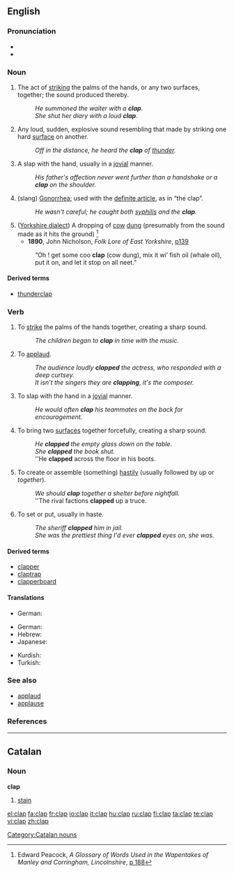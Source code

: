==English==

===Pronunciation===
*{{IPA|/klæp/}}
*{{rhymes|æp}}

===Noun===
{{en-noun}}

#The act of [[strike|striking]] the palms of the hands, or any two surfaces, together; the sound produced thereby.
#:''He summoned the waiter with a '''clap'''''.
#:''She shut her diary with a loud '''clap'''''.
#Any loud, sudden, explosive sound resembling that made by striking one hard [[surface]] on another.
#:''Off in the distance, he heard the '''clap''' of [[thunder]].''
#A slap with the hand, usually in a [[jovial]] manner.
#:''His father's affection never went further than a handshake or a '''clap''' on the shoulder.''
#(slang) [[Gonorrhea]]; used with the [[definite article]], as in “the clap”. 
#:''He wasn't careful; he caught both [[syphilis]] and the '''clap'''.''
#([[w:Yorkshire_dialect|Yorkshire dialect]]) A dropping of [[cow]] [[dung]] (presumably from the sound made as it hits the ground) <ref>Edward Peacock, ''A Glossary of Words Used in the Wapentakes of Manley and Corringham, Lincolnshire'', [http://books.google.com/books?id=c3oKAAAAIAAJ&pg=PA188&dq=clap&as_brr=1 p 188]</ref>
#* '''1890''', John Nicholson, ''Folk Lore of East Yorkshire'', [http://books.google.com/books?id=tw0naTcLHeMC&pg=PA139&dq=clap&as_brr=1&ei=pGvbRtu_E4SipgL0peiSCw p139]
#:“Oh ! get some coo '''clap''' (cow dung), mix it wi’ fish oil (whale oil), put it on, and let it stop on all neet.”

====Derived terms====
*[[thunderclap]]

===Verb===
{{en-verb|clapp|ing}}
{{wikipedia|Clapping}}

#To [[strike]] the palms of the hands together, creating a sharp sound.
#:''The children began to '''clap''' in time with the music.''
#To [[applaud]].
#:''The audience loudly '''clapped''' the actress, who responded with a deep curtsey.''
#:''It isn’t the singers they are '''clapping''', it's the composer.''
#To slap with the hand in a [[jovial]] manner.
#:''He would often '''clap''' his teammates on the back for encouragement.''
#To bring two [[surface]]s together forcefully, creating a sharp sound.
#:''He '''clapped''' the empty glass down on the table.''
#:''She '''clapped''' the book shut.''
#:''He '''clapped''' across the floor in his boots.
#To create or assemble (something) [[hastily]] (usually followed by ''up'' or ''together'').
#:''We should '''clap''' together a shelter before nightfall.''
#:''The rival factions '''clapped''' up a truce.
#To set or put, usually in haste.
#: ''The sheriff '''clapped''' him in jail.''
#: ''She was the prettiest thing I'd ever '''clapped''' eyes on, she was.''

====Derived terms====
*[[clapper]]
*[[claptrap]]
*[[clapperboard]]

====Translations====
{{trans-top|To strike the palms of the hands together}}
* German: {{t+|de|klatschen}}
{{trans-bottom}}

{{trans-top|To applaud by clapping the hands}}
* German: {{t+|de|klatschen}}
* Hebrew: {{t|he|מחא כפיים|tr=makhá kapayim|sc=Hebr}}
* Japanese: {{t-|ja|拍手する|tr=hakushusuru|sc=Jpan}}
{{trans-mid}}
* Kurdish: {{t|ku|چه‌پڵه‌ لێدان|sc=KUchar}}
* Turkish: {{t|tr|şak}}
{{trans-bottom}}

===See also===
*[[applaud]]
*[[applause]]

===References===
<references/>

----

==Catalan==
===Noun===
'''clap'''

# [[stain]]

[[Category:Catalan nouns]]

[[el:clap]]
[[fa:clap]]
[[fr:clap]]
[[io:clap]]
[[it:clap]]
[[hu:clap]]
[[ru:clap]]
[[fi:clap]]
[[ta:clap]]
[[te:clap]]
[[vi:clap]]
[[zh:clap]]